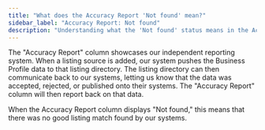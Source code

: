 ```yaml
---
title: "What does the Accuracy Report 'Not found' mean?"
sidebar_label: "Accuracy Report: Not found"
description: "Understanding what the 'Not found' status means in the Accuracy Report column of Listing Sync"
---
```


The "Accuracy Report" column showcases our independent reporting system. When a listing source is added, our system pushes the Business Profile data to that listing directory. The listing directory can then communicate back to our systems, letting us know that the data was accepted, rejected, or published onto their systems. The "Accuracy Report" column will then report back on that data.

When the Accuracy Report column displays "Not found," this means that there was no good listing match found by our systems.